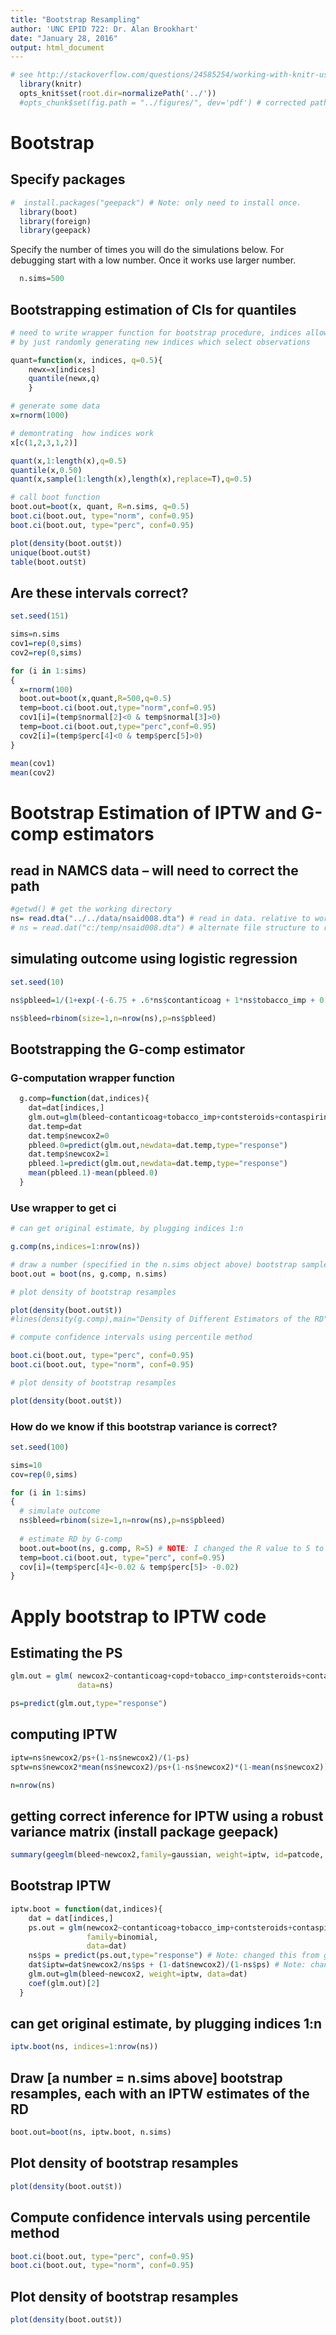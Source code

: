 ```yaml
---
title: "Bootstrap Resampling"
author: 'UNC EPID 722: Dr. Alan Brookhart'
date: "January 28, 2016"
output: html_document
---
```


```r
# see http://stackoverflow.com/questions/24585254/working-with-knitr-using-subdirectories
  library(knitr)
  opts_knit$set(root.dir=normalizePath('../'))
  #opts_chunk$set(fig.path = "../figures/", dev='pdf') # corrected path and added dev
```

# Bootstrap

## Specify packages

```r
#  install.packages("geepack") # Note: only need to install once. 
  library(boot)
  library(foreign)
  library(geepack)
```

Specify the number of times you will do the simulations below. For debugging start with a low number. Once it works use larger number.
```r
  n.sims=500
```

## Bootstrapping estimation of CIs for quantiles

```r
# need to write wrapper function for bootstrap procedure, indices allows boot to do the resampling
# by just randomly generating new indices which select observations

quant=function(x, indices, q=0.5){
    newx=x[indices]
    quantile(newx,q)
    }

# generate some data
x=rnorm(1000)

# demontrating  how indices work
x[c(1,2,3,1,2)]

quant(x,1:length(x),q=0.5)
quantile(x,0.50)
quant(x,sample(1:length(x),length(x),replace=T),q=0.5)

# call boot function
boot.out=boot(x, quant, R=n.sims, q=0.5)
boot.ci(boot.out, type="norm", conf=0.95)
boot.ci(boot.out, type="perc", conf=0.95)

plot(density(boot.out$t))
unique(boot.out$t)
table(boot.out$t)
```

## Are these intervals correct?
```r
set.seed(151)
```

```r
sims=n.sims
cov1=rep(0,sims)
cov2=rep(0,sims)

for (i in 1:sims)
{
  x=rnorm(100)
  boot.out=boot(x,quant,R=500,q=0.5)
  temp=boot.ci(boot.out,type="norm",conf=0.95)
  cov1[i]=(temp$normal[2]<0 & temp$normal[3]>0)
  temp=boot.ci(boot.out,type="perc",conf=0.95)
  cov2[i]=(temp$perc[4]<0 & temp$perc[5]>0)
}

mean(cov1)
mean(cov2)
```

# Bootstrap Estimation of IPTW and G-comp estimators

## read in NAMCS data -- will need to correct the path


```r
#getwd() # get the working directory
ns= read.dta("../../data/nsaid008.dta") # read in data. relative to working directory location. # ns = read.dta("../data/nsaid008.dta") # this for diff wd
# ns = read.dat("c:/temp/nsaid008.dta") # alternate file structure to read in data
```

## simulating outcome using logistic regression

```r
set.seed(10)
```

```r
ns$pbleed=1/(1+exp(-(-6.75 + .6*ns$contanticoag + 1*ns$tobacco_imp + 0.5*ns$contsteroids + 0.2*ns$contaspirin + 0.7*ns$arthrtis + 0.07*ns$age + 0.3*ns$male + 0.02*ns$raceblkoth - 0.3*ns$newcox2 )))

ns$bleed=rbinom(size=1,n=nrow(ns),p=ns$pbleed)
```

## Bootstrapping the G-comp estimator

### G-computation wrapper function
```r
  g.comp=function(dat,indices){
    dat=dat[indices,]
    glm.out=glm(bleed~contanticoag+tobacco_imp+contsteroids+contaspirin+arthrtis+age+male+raceblkoth+newcox2,family=binomial,data=dat)
    dat.temp=dat
    dat.temp$newcox2=0
    pbleed.0=predict(glm.out,newdata=dat.temp,type="response")
    dat.temp$newcox2=1
    pbleed.1=predict(glm.out,newdata=dat.temp,type="response")  
    mean(pbleed.1)-mean(pbleed.0)
  }
```


### Use wrapper to get ci
```r
# can get original estimate, by plugging indices 1:n

g.comp(ns,indices=1:nrow(ns))

# draw a number (specified in the n.sims object above) bootstrap sample estimates of RD
boot.out = boot(ns, g.comp, n.sims)

# plot density of bootstrap resamples

plot(density(boot.out$t))
#lines(density(g.comp),main="Density of Different Estimators of the RD")

# compute confidence intervals using percentile method

boot.ci(boot.out, type="perc", conf=0.95)
boot.ci(boot.out, type="norm", conf=0.95)

# plot density of bootstrap resamples

plot(density(boot.out$t))
```


### How do we know if this bootstrap variance is correct?
```r
set.seed(100)
```

```r
sims=10
cov=rep(0,sims)

for (i in 1:sims)
{
  # simulate outcome
  ns$bleed=rbinom(size=1,n=nrow(ns),p=ns$pbleed)
  
  # estimate RD by G-comp
  boot.out=boot(ns, g.comp, R=5) # NOTE: I changed the R value to 5 to make it go faster -- original value in program is 500
  temp=boot.ci(boot.out, type="perc", conf=0.95)
  cov[i]=(temp$perc[4]<-0.02 & temp$perc[5]> -0.02)
}
```

# Apply bootstrap to IPTW code

## Estimating the PS
```r
glm.out = glm( newcox2~contanticoag+copd+tobacco_imp+contsteroids+contaspirin+arthrtis+age+male+raceblkoth,family=binomial,
               data=ns)

ps=predict(glm.out,type="response")
```

## computing IPTW
```r
iptw=ns$newcox2/ps+(1-ns$newcox2)/(1-ps)
sptw=ns$newcox2*mean(ns$newcox2)/ps+(1-ns$newcox2)*(1-mean(ns$newcox2))/(1-ps)

n=nrow(ns)
```

## getting correct inference for IPTW using a robust variance matrix (install package geepack)

```r
summary(geeglm(bleed~newcox2,family=gaussian, weight=iptw, id=patcode, data=ns))
```

## Bootstrap IPTW
```r
iptw.boot = function(dat,indices){
    dat = dat[indices,]
    ps.out = glm(newcox2~contanticoag+tobacco_imp+contsteroids+contaspirin+arthrtis+age+male+raceblkoth,
                 family=binomial,
                 data=dat)
    ns$ps = predict(ps.out,type="response") # Note: changed this from glm.out in bootstrap.R program to ps.out
    dat$iptw=dat$newcox2/ns$ps + (1-dat$newcox2)/(1-ns$ps) # Note: changed dat to ns
    glm.out=glm(bleed~newcox2, weight=iptw, data=dat)
    coef(glm.out)[2] 
  }
```

## can get original estimate, by plugging indices 1:n
```r
iptw.boot(ns, indices=1:nrow(ns))
```

## Draw [a number = n.sims above] bootstrap resamples, each with an IPTW estimates of the RD
```r
boot.out=boot(ns, iptw.boot, n.sims)
```

## Plot density of bootstrap resamples
```r
plot(density(boot.out$t))
```

## Compute confidence intervals using percentile method
```r
boot.ci(boot.out, type="perc", conf=0.95)
boot.ci(boot.out, type="norm", conf=0.95)
```

## Plot density of bootstrap resamples
```r
plot(density(boot.out$t))
```
